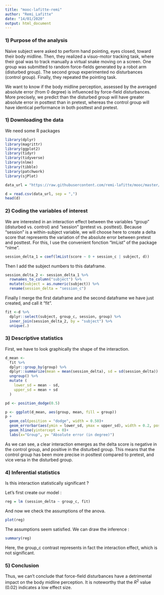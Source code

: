 ```yaml
---
title: "mooc-lafitte-remi"
author: "Remi_Lafitte"
date: "14/01/2020"
output: html_document
---
```


### 1) Purpose of the analysis

Naive subject were asked to perform hand pointing, eyes closed, toward their body midline. Then, they realized a visuo-motor tracking task, where their goal was to track manually a virtual snake moving on a screen. One group was submitted to random force-fields generated by a robot arm (disturbed group). The second group experimented no disturbances (control group). Finally, they repeated the pointing task.  

We want to know if the body midline perception, assessed by the averaged absolute error (from 0 degree) is influenced by force-field disturbances. More precisely, we predict than the disturbed group will have greater absolute error in posttest than in pretest, whereas the control group will have identical performance in both posttest and pretest.

### 1) Downloading the data

We need some R packages 
```r
library(dplyr)
library(magrittr)
library(ggplot2)
library(tidyr)
library(tidyverse)
library(nlme)
library(tibble)
library(patchwork)
library(sjPlot)
```




```r
data_url = "https://raw.githubusercontent.com/remi-lafitte/mooc/master/module3/data-pointing.csv"
```


```r
d = read.csv(data_url, sep = ",")
head(d)
```

### 2) Coding the variables of interest

We are interested in an interaction effect between the variables "group" (disturbed vs. control) and "session" (pretest vs. posttest). Because "session" is a within-subject variable, we will choose here to create a delta score that represents the variation of the absolute error between pretest and posttest. For this, I use the convenient fonction "lmList" of the package "nlme". 

```r
session_delta_1 = coef(lmList(score ~ 0 + session_c | subject, d)) 
```

Then I add the subject numbers to this dataframe.

```r
session_delta_2 <- session_delta_1 %>% 
  rownames_to_column("subject") %>% 
  mutate(subject = as.numeric(subject)) %>% 
  rename(session_delta = "session_c")
```

Finally I merge the first dataframe and the second dataframe we have just created, and call it "fit".
```r
fit <-d %>% 
  dplyr::select(subject, group_c, session, group) %>% 
  inner_join(session_delta_2, by = "subject") %>% 
  unique(.)
```

### 3) Descriptive statistics

First, we have to look graphically the shape of the interaction.

```r
d_mean <- 
  fit %>% 
  dplyr::group_by(group) %>% 
  dplyr::summarize(mean = mean(session_delta), sd = sd(session_delta)) %>%
  ungroup() %>% 
  mutate (
    lower_sd = mean - sd,
    upper_sd = mean + sd
  )

pd <- position_dodge(0.5)

p <- ggplot(d_mean, aes(group, mean, fill = group))
p +
  geom_col(position = "dodge", width = 0.50)+
  geom_errorbar(aes(ymin = lower_sd, ymax = upper_sd), width = 0.2, position = pd, size = 0.5) +
  geom_hline(yintercept = 0)+
  labs(x="Group", y= "Absolute error (in degree)")
```

As we can see, a clear interaction emerges as the delta score is negative in the control group, and positive in the disturbed group. This means that the control group has been more precise in posttest compared to pretest, and vice versa in the disturbed group. 


### 4) Inferential statistics

Is this interaction statistically significant ?

Let's first create our model :
```r
reg = lm (session_delta ~ group_c, fit)

```

And now we check the assumptions of the anova.

```r
plot(reg)
```

The assumptions seem satisfied. We can draw the inference :

```r
summary(reg)
```

Here, the group_c contrast represents in fact the interaction effect, which is not significant. 

### 5) Conclusion

Thus, we can't conclude that force-field disturbances have a detrimental impact on the body midline perception. It is noteworthy that the $R^2$ value ($0.02$) indicates a low effect size. 